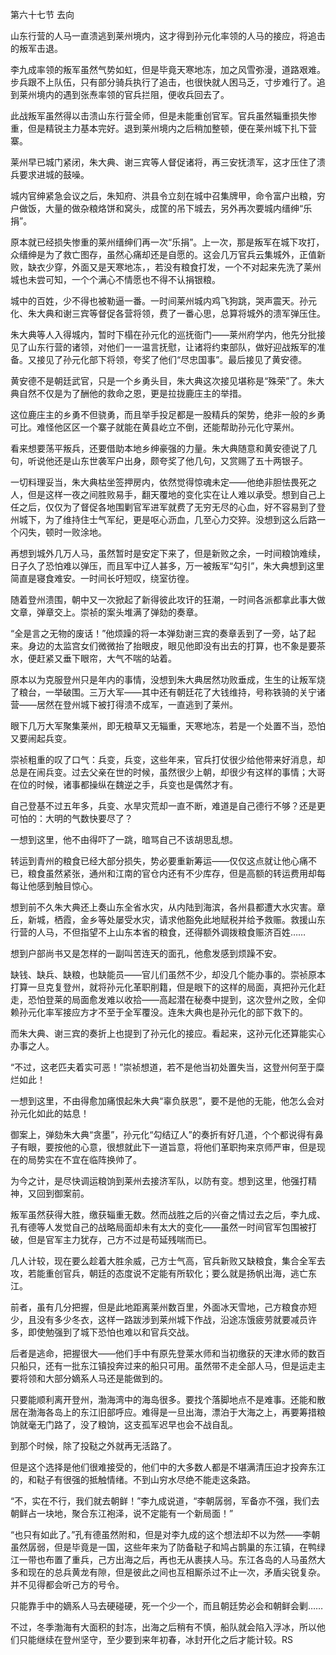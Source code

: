 

第六十七节 去向

山东行营的人马一直溃逃到莱州境内，这才得到孙元化率领的人马的接应，将追击的叛军击退。

李九成率领的叛军虽然气势如虹，但是毕竟天寒地冻，加之风雪弥漫，道路艰难。步兵跟不上队伍，只有部分骑兵执行了追击，也很快就人困马乏，寸步难行了。追到莱州境内的遇到张焘率领的官兵拦阻，便收兵回去了。

此战叛军虽然得以击溃山东行营全师，但是未能重创官军。官兵虽然辎重损失惨重，但是精锐主力基本完好。退到莱州境内之后稍加整顿，便在莱州城下扎下营寨。

莱州早已城门紧闭，朱大典、谢三宾等人督促诸将，再三安抚溃军，这才压住了溃兵要求进城的鼓噪。

城内官绅紧急会议之后，朱知府、洪县令立刻在城中召集牌甲，命令富户出粮，穷户做饭，大量的做杂粮烙饼和窝头，成筐的吊下城去，另外再次要城内缙绅“乐捐”。

原本就已经损失惨重的莱州缙绅们再一次“乐捐”。上一次，那是叛军在城下攻打，众缙绅是为了救亡图存，虽然心痛却还是自愿的。这会几万官兵云集城外，正值新败，缺衣少穿，外面又是天寒地冻，，若没有粮食打发，一个不对起来先洗了莱州城也未尝可知，一个个满心不情愿也不得不认捐银粮。

城中的百姓，少不得也被勒逼一番。一时间莱州城内鸡飞狗跳，哭声震天。孙元化、朱大典和谢三宾等督促各营将领，费了一番心思，总算将城外的溃军弹压住。

朱大典等人入得城内，暂时下榻在孙元化的巡抚衙门――莱州府学内，他先分批接见了山东行营的诸领，对他们一一温言抚慰，让诸将约束部队，做好迎战叛军的准备。又接见了孙元化部下将领，夸奖了他们“尽忠国事”。最后接见了黄安德。

黄安德不是朝廷武官，只是一个乡勇头目，朱大典这次接见堪称是“殊荣”了。朱大典自然不仅是为了酬他的救命之恩，更是拉拢鹿庄主的举措。

这位鹿庄主的乡勇不但骁勇，而且举手投足都是一股精兵的架势，绝非一般的乡勇可比。难怪他区区一个寨子就能在黄县屹立不倒，还能帮助孙元化守莱州。

看来想要荡平叛兵，还要借助本地乡绅豪强的力量。朱大典随意和黄安德说了几句，听说他还是山东世袭军户出身，颇夸奖了他几句，又赏赐了五十两银子。

一切料理妥当，朱大典枯坐签押房内，依然觉得惊魂未定――他绝非胆怯畏死之人，但是这样一夜之间胜败易手，翻天覆地的变化实在让人难以承受。想到自己上任之后，仅仅为了督促各地围剿官军进军就费了无穷无尽的心血，好不容易到了登州城下，为了维持住士气军纪，更是呕心沥血，几至心力交猝。没想到这么后路一个闪失，顿时一败涂地。

再想到城外几万人马，虽然暂时是安定下来了，但是新败之余，一时间粮饷难续，日子久了恐怕难以弹压，而且军中辽人甚多，万一被叛军“勾引”，朱大典想到这里简直是寝食难安。一时间长吁短叹，绕室彷徨。

随着登州溃围，朝中又一次掀起了新得彼此攻讦的狂潮，一时间各派都拿此事大做文章，弹章交上。崇祯的案头堆满了弹劾的奏章。

“全是言之无物的废话！”他烦躁的将一本弹劾谢三宾的奏章丢到了一旁，站了起来。身边的太监宫女们微微抬了抬眼皮，眼见他即没有出去的打算，也不象是要茶水，便赶紧又垂下眼帘，大气不喘的站着。

原本以为克服登州只是年内的事情，没想到朱大典居然功败垂成，生生的让叛军烧了粮台，一举破围。三万大军――其中还有朝廷花了大钱维持，号称铁骑的关宁诸营――居然在登州城下被打得溃不成军，一直逃到了莱州。

眼下几万大军聚集莱州，即无粮草又无辎重，天寒地冻，若是一个处置不当，恐怕又要闹起兵变。

崇祯粗重的叹了口气：兵变，兵变，这些年来，官兵打仗很少给他带来好消息，却总是在闹兵变。过去父亲在世的时候，虽然很少上朝，却很少有这样的事情；大哥在位的时候，诸事都操纵在魏逆之手，兵变也是偶然才有。

自己登基不过五年多，兵变、水旱灾荒却一直不断，难道是自己德行不够？还是更可怕的：大明的气数快要尽了？

一想到这里，他不由得吓了一跳，暗骂自己不该胡思乱想。

转运到青州的粮食已经大部分损失，势必要重新筹运――仅仅这点就让他心痛不已，粮食虽然紧张，通州和江南的官仓内还有不少库存，但是高额的转运费用却每每让他感到触目惊心。

想到前不久朱大典还上奏山东全省水灾，从内陆到海滨，各州县都遭大水灾害。章丘，新城，栖霞，金乡等处屡受水灾，请求他豁免此地赋税并给予救赈。救援山东行营的人马，不但指望不上山东本省的粮食，还得额外调拨粮食赈济百姓……

想到户部尚书又是怎样的一副叫苦连天的面孔，他愈发感到烦躁不安。

缺钱、缺兵、缺粮，也缺能员――官儿们虽然不少，却没几个能办事的。崇祯原本打算一旦克复登州，就将孙元化革职削籍，但是眼下的这样的局面，真把孙元化赶走，恐怕登莱的局面愈发难以收拾――高起潜在秘奏中提到，这次登州之败，全仰赖孙元化率军接应方才不至于全军覆没。连朱大典也是孙元化的部下救下的。

而朱大典、谢三宾的奏折上也提到了孙元化的接应。看起来，这孙元化还算能实心办事之人。

“不过，这老匹夫着实可恶！”崇祯想道，若不是他当初处置失当，这登州何至于糜烂如此！

一想到这里，不由得愈加痛恨起朱大典“辜负朕恩”，要不是他的无能，他怎么会对孙元化如此的姑息！

御案上，弹劾朱大典“贪墨”，孙元化“勾结辽人”的奏折有好几道，个个都说得有鼻子有眼，要按他的心意，很想就此下一道旨意，将他们革职拘来京师严审，但是现在的局势实在不宜在临阵换帅了。

为今之计，是尽快调运粮饷到莱州去接济军队，以防有变。想到这里，他强打精神，又回到御案前。

叛军虽然获得大胜，缴获辎重无数。然而战胜之后的兴奋之情过去之后，李九成、孔有德等人发觉自己的战略局面却未有太大的变化――虽然一时间官军包围被打破，但是官军主力犹存，己方不过是苟延残喘而已。

几人计较，现在要么趁着大胜余威，己方士气高，官兵新败又缺粮食，集合全军去攻，若能重创官兵，朝廷的态度说不定能有所软化；要么就是扬帆出海，逃亡东江。

前者，虽有几分把握，但是此地距离莱州数百里，外面冰天雪地，己方粮食亦短少，且没有多少冬衣，这样一路跋涉到莱州城下作战，沿途冻饿疲劳就要减员许多，即使勉强到了城下恐怕也难以和官兵交战。

后者是逃命，把握很大――他们手中有原先登莱水师和当初缴获的天津水师的数百只船只，还有一批东江镇投奔过来的船只可用。虽然带不走全部人马，但是运走主要将领和大部分嫡系人马还是能做到的。

只要能顺利离开登州，渤海湾中的海岛很多。要找个落脚地点不是难事。还能和散居在渤海各岛上的东江旧部呼应。难得是一旦出海，漂泊于大海之上，再要筹措粮饷就毫无门路了，没了粮饷，这支孤军迟早也会不战自乱。

到那个时候，除了投鞑之外就再无活路了。

但是这个选择是他们很难接受的，他们中的大多数人都是不堪满清压迫才投奔东江的，和鞑子有很强的抵触情绪。不到山穷水尽绝不能走这条路。

“不，实在不行，我们就去朝鲜！”李九成说道，“李朝孱弱，军备亦不强，我们去朝鲜占一块地，聚合东江袍泽，说不定能有一个新局面！”

“也只有如此了。”孔有德虽然附和，但是对李九成的这个想法却不以为然――李朝虽然孱弱，但是毕竟是一国，这些年来为了防备鞑子和鸠占鹊巢的东江镇，在鸭绿江一带也布置了重兵，己方出海之后，再也无从裹挟人马。东江各岛的人马虽然大多和现在的总兵黄龙有隙，但是彼此之间也互相厮杀过不止一次，矛盾尖锐复杂。并不见得都会听己方的号令。

只能靠手中的嫡系人马去硬碰硬，死一个少一个，而且朝廷势必会和朝鲜会剿……

不过，冬季渤海有大面积的封冻，出海之后稍有不慎，船队就会陷入浮冰，所以他们只能继续在登州坚守，至少要到来年初春，冰封开化之后才能计较。RS

